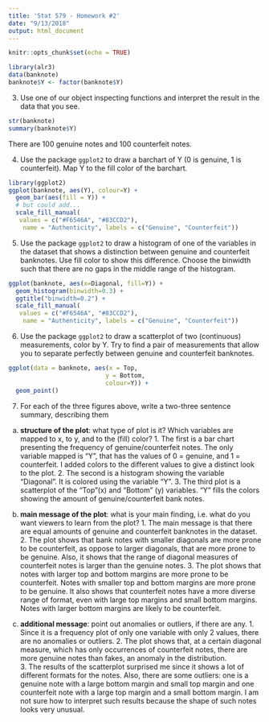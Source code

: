 ```yaml
---
title: 'Stat 579 - Homework #2'
date: "9/13/2018"
output: html_document
---
```


```r
knitr::opts_chunk$set(echo = TRUE)
```

```r
library(alr3) 
data(banknote)
banknote$Y <- factor(banknote$Y)
```

3. Use one of our object inspecting functions and interpret the result in the data that you see.

```r
str(banknote)
summary(banknote$Y)
```
There are 100 genuine notes and 100 counterfeit notes. 

4. Use the package `ggplot2` to draw a barchart of Y (0 is genuine, 1 is counterfeit). Map Y to the fill color of the barchart. 

```r
library(ggplot2)
ggplot(banknote, aes(Y), colour=Y) + 
  geom_bar(aes(fill = Y)) +
  # but could add...
  scale_fill_manual(
   values = c("#F6546A", "#83CCD2"),
    name = "Authenticity", labels = c("Genuine", "Counterfeit"))
```

5. Use the package `ggplot2` to draw a histogram of one of the variables in the dataset that shows a distinction between genuine and counterfeit banknotes. Use fill color to show this difference. Choose the binwidth such that there are no gaps in the middle range of the histogram.

```r
ggplot(banknote, aes(x=Diagonal, fill=Y)) +
  geom_histogram(binwidth=0.3) +
  ggtitle("binwidth=0.2") +
  scale_fill_manual(
   values = c("#F6546A", "#83CCD2"),
    name = "Authenticity", labels = c("Genuine", "Counterfeit"))

```

6. Use the package `ggplot2` to draw a scatterplot of two (continuous) measurements, color by Y. Try to find a pair of measurements that allow you to separate perfectly between genuine and counterfeit banknotes. 

```r
ggplot(data = banknote, aes(x = Top, 
                           y = Bottom, 
                           colour=Y)) + 
  geom_point() 

```

7. For each of the three figures above, write a two-three sentence summary, describing them

  a. **structure of the plot**: what type of plot is it? Which variables are mapped to x, to y, and to the (fill) color?
    1. The first is a bar chart presenting the frequency of genuine/counterfeit notes. The only variable mapped is "Y", that has the values of 0 = genuine, and 1 = counterfeit. I added colors to the different values to give a distinct look to the plot. 
    2. The second is a histogram showing the variable "Diagonal". It is colored using the variable "Y".
    3. The third plot is a scatterplot of the "Top"(x) and "Bottom" (y) variables. "Y" fills the colors showing the amount of genuine/counterfeit bank notes.  
    
  b. **main message of the plot**: what is your main finding, i.e. what do you want viewers to learn from the plot?
    1. The main message is that there are equal amounts of genuine and counterfeit banknotes in the dataset. 
    2. The plot shows that bank notes with smaller diagonals are more prone to be counterfeit, as oppose to larger diagonals, that are more prone to be genuine. Also, it shows that the range of diagonal measures of counterfeit notes is larger than the genuine notes.
    3. The plot shows that notes with larger top and bottom margins are more prone to be counterfeit. Notes with smaller top and bottom margins are more prone to be genuine. It also shows that counterfeit notes have a more diverse range of format, even with large top margins and small bottom margins. Notes with larger bottom margins are likely to be counterfeit. 
    
  c. **additional message**: point out anomalies or outliers, if there are any. 
    1. Since it is a frequency plot of only one variable with only 2 values, there are no anomalies or outliers. 
    2. The plot shows that, at a certain diagonal measure, which has only occurrences of counterfeit notes, there are more genuine notes than fakes, an anomaly in the distribution.  
    3. The results of the scatterplot surprised me since it shows a lot of different formats for the notes. Also, there are some outliers: one is a genuine note with a large bottom margin and small top margin and one counterfeit note with a large top margin and a small bottom margin. I am not sure how to interpret such results because the shape of such notes looks very unusual. 

